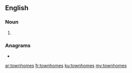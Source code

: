 ==English==

===Noun===
{{head|en|noun plural form}}

# {{plural of|townhome|lang=en}}

===Anagrams===
* {{l|en|hometowns}}

[[ar:townhomes]]
[[fr:townhomes]]
[[ku:townhomes]]
[[my:townhomes]]